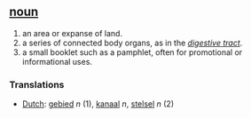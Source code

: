 == [[noun]] ==
#an area or expanse of land.
#a series of connected body organs, as in the ''[[digestive tract]]''.
#a small booklet such as a pamphlet, often for promotional or informational uses.
===Translations===
*[[Dutch]]: [[gebied]] ''n'' (1), [[kanaal]] ''n'', [[stelsel]] ''n'' (2)